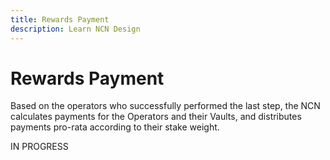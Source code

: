 ```yaml
---
title: Rewards Payment
description: Learn NCN Design
---
```


# Rewards Payment

Based on the operators who successfully performed the last step, the NCN calculates payments for the Operators and their Vaults, and distributes payments pro-rata according to their stake weight.

IN PROGRESS